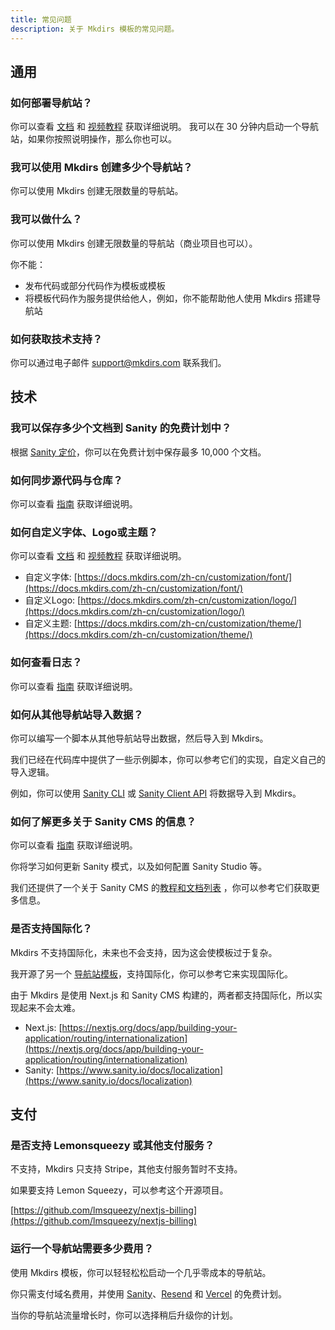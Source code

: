 ```yaml
---
title: 常见问题
description: 关于 Mkdirs 模板的常见问题。
---
```



## 通用

### 如何部署导航站？

你可以查看 [文档](https://docs.mkdirs.com) 和 [视频教程](https://youtube.com/@MkdirsHQ) 获取详细说明。
我可以在 30 分钟内启动一个导航站，如果你按照说明操作，那么你也可以。

### 我可以使用 Mkdirs 创建多少个导航站？

你可以使用 Mkdirs 创建无限数量的导航站。

### 我可以做什么？

你可以使用 Mkdirs 创建无限数量的导航站（商业项目也可以）。

你不能：
- 发布代码或部分代码作为模板或模板
- 将模板代码作为服务提供给他人，例如，你不能帮助他人使用 Mkdirs 搭建导航站

### 如何获取技术支持？

你可以通过电子邮件 [support@mkdirs.com](mailto:support@mkdirs.com) 联系我们。

## 技术

### 我可以保存多少个文档到 Sanity 的免费计划中？

根据 [Sanity 定价](https://www.sanity.io/pricing)，你可以在免费计划中保存最多 10,000 个文档。

### 如何同步源代码与仓库？

你可以查看 [指南](https://docs.mkdirs.com/guide/develop/#how-to-sync-the-code) 获取详细说明。

### 如何自定义字体、Logo或主题？

你可以查看 [文档](https://docs.mkdirs.com/zh-cn) 和 [视频教程](https://youtube.com/@MkdirsHQ) 获取详细说明。

- 自定义字体: [https://docs.mkdirs.com/zh-cn/customization/font/](https://docs.mkdirs.com/zh-cn/customization/font/)
- 自定义Logo: [https://docs.mkdirs.com/zh-cn/customization/logo/](https://docs.mkdirs.com/zh-cn/customization/logo/)
- 自定义主题: [https://docs.mkdirs.com/zh-cn/customization/theme/](https://docs.mkdirs.com/zh-cn/customization/theme/)

### 如何查看日志？

你可以查看 [指南](https://docs.mkdirs.com/zh-cn/guide/develop/#how-to-find-the-logs) 获取详细说明。

### 如何从其他导航站导入数据？

你可以编写一个脚本从其他导航站导出数据，然后导入到 Mkdirs。

我们已经在代码库中提供了一些示例脚本，你可以参考它们的实现，自定义自己的导入逻辑。

例如，你可以使用 [Sanity CLI](https://www.sanity.io/docs/cli-reference) 或 [Sanity Client API](https://www.sanity.io/docs/js-client) 将数据导入到 Mkdirs。

### 如何了解更多关于 Sanity CMS 的信息？

你可以查看 [指南](https://docs.mkdirs.com/guide/sanity/) 获取详细说明。

你将学习如何更新 Sanity 模式，以及如何配置 Sanity Studio 等。

我们还提供了一个关于 Sanity CMS 的[教程和文档列表](https://docs.mkdirs.com/guide/sanity/#further-reading) ，你可以参考它们获取更多信息。

### 是否支持国际化？

Mkdirs 不支持国际化，未来也不会支持，因为这会使模板过于复杂。

我开源了另一个 [导航站模板](https://github.com/javayhu/free-directory-boilerplate)，支持国际化，你可以参考它来实现国际化。

由于 Mkdirs 是使用 Next.js 和 Sanity CMS 构建的，两者都支持国际化，所以实现起来不会太难。

- Next.js: [https://nextjs.org/docs/app/building-your-application/routing/internationalization](https://nextjs.org/docs/app/building-your-application/routing/internationalization)
- Sanity: [https://www.sanity.io/docs/localization](https://www.sanity.io/docs/localization)

## 支付

### 是否支持 Lemonsqueezy 或其他支付服务？

不支持，Mkdirs 只支持 Stripe，其他支付服务暂时不支持。

如果要支持 Lemon Squeezy，可以参考这个开源项目。

[https://github.com/lmsqueezy/nextjs-billing](https://github.com/lmsqueezy/nextjs-billing)

### 运行一个导航站需要多少费用？

使用 Mkdirs 模板，你可以轻轻松松启动一个几乎零成本的导航站。

你只需支付域名费用，并使用 [Sanity](https://www.sanity.io/pricing)、[Resend](https://resend.com/pricing) 和 [Vercel](https://vercel.com/pricing) 的免费计划。

当你的导航站流量增长时，你可以选择稍后升级你的计划。


